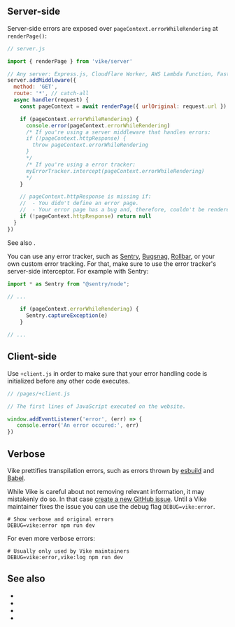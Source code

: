 

## Server-side

Server-side errors are exposed over `pageContext.errorWhileRendering` at <Link href="/renderPage">`renderPage()`</Link>:

```js
// server.js

import { renderPage } from 'vike/server'

// Any server: Express.js, Cloudflare Worker, AWS Lambda Function, Fastify, Hono, Nitro, ...
server.addMiddleware({
  method: 'GET',
  route: '*', // catch-all
  async handler(request) {
    const pageContext = await renderPage({ urlOriginal: request.url })

    if (pageContext.errorWhileRendering) {
      console.error(pageContext.errorWhileRendering)
      /* If you're using a server middleware that handles errors:
      if (!pageContext.httpResponse) {
        throw pageContext.errorWhileRendering
      }
      */
      /* If you're using a error tracker:
      myErrorTracker.intercept(pageContext.errorWhileRendering)
      */
    }

    // pageContext.httpResponse is missing if:
    //  - You didn't define an error page.
    //  - Your error page has a bug and, therefore, couldn't be rendered.
    if (!pageContext.httpResponse) return null
  }
})
```

See also <Link href="/error-page" />.

You can use any error tracker, such as [Sentry](https://sentry.io/), [Bugsnag](https://www.bugsnag.com/), [Rollbar](https://rollbar.com/), or your own custom error tracking. For that, make sure to use the error tracker's server-side interceptor. For example with Sentry:

```js
import * as Sentry from "@sentry/node";

// ...

    if (pageContext.errorWhileRendering) {
      Sentry.captureException(e)
    }

// ...
```


## Client-side

Use <Link href="/client">`+client.js`</Link> in order to make sure that your error handling code is initialized before any other code executes.

```js
// /pages/+client.js

// The first lines of JavaScript executed on the website.

window.addEventListener('error', (err) => {
   console.error('An error occured:', err)
})
```


## Verbose

Vike prettifies transpilation errors, such as errors thrown by [esbuild](https://esbuild.github.io/) and [Babel](https://babeljs.io/).

While Vike is careful about not removing relevant information, it may mistakenly do so. In that case [create a new GitHub issue](https://github.com/vikejs/vike/issues/new). Until a Vike maintainer fixes the issue you can use the debug flag `DEBUG=vike:error`.

```shell
# Show verbose and original errors
DEBUG=vike:error npm run dev
```

For even more verbose errors:

```shell
# Usually only used by Vike maintainers
DEBUG=vike:error,vike:log npm run dev
```


## See also

 - <Link href="/renderPage" />
 - <Link href="/error-page" />
 - <Link href="/client" />
 - <Link href="/pageContext" />
